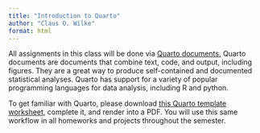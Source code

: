```yaml
---
title: "Introduction to Quarto"
author: "Claus O. Wilke"
format: html
---
```


All assignments in this class will be done via [Quarto documents.](https://quarto.org) Quarto documents are documents that combine text, code, and output, including figures. They are a great way to produce self-contained and documented statistical analyses. Quarto has support for a variety of popular programming languages for data analysis, including R and python.

To get familiar with Quarto, please download [this Quarto template worksheet,](../assignments/intro_to_Quarto.qmd) complete it, and render into a PDF. You will use this same workflow in all homeworks and projects throughout the semester.